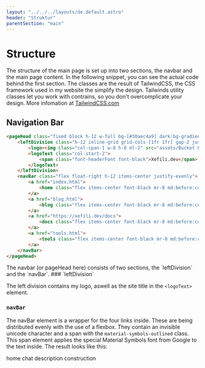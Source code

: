 ```yaml
---
layout: "../../../layouts/de.default.astro"
header: "Struktur"
parentSection: "main"
---
```


# Structure

The structure of the main page is set up into two sections, the navbar and the main page content. In the following snippet, you can see the actual code behind the first section. The classes are the result of TailwindCSS, the CSS framework used in my website the simplify the design. Tailwinds utility classes let you work with contrains, so you don't overcomplicate your design. More infomation at [TailwindCSS.com](https://tailwindcss.com/)
<customspacer />
## Navigation Bar

```html
<pageHead class="fixed block h-12 w-full bg-[#30aec4a9] dark:bg-gradient-to-r from-blue-600 to-violet-600 backdrop-blur-lg z-20">
    <leftDivision class="h-12 inline-grid grid-cols-[1fr 1fr] gap-2 justify-center items-center">
        <logo><img class="col-span-1 w-8 h-8 ml-2" src="assets/Bucket Helper.svg" alt="Bucket Lounge Logo"></logo>
        <logoText class="col-start-2">
            <span class="font-headerFont font-black">Xefili.dev</span>
        </logoText>
    </leftDivision>
    <navBar class="flex float-right h-12 items-center justify-evenly">
        <a href="index.html">
            <home class="flex items-center font-black mr-8 md:before:content-['Home⠀']"><span class="material-symbols-outlined">home</span></home>
        </a>
        <a href="blog.html">
            <blog class="flex items-center font-black mr-8 md:before:content-['Blog⠀']"><span class="material-symbols-outlined">chat</span></Blog>
        </a>
        <a href="https://xefili.dev/docs">
            <docs class="flex items-center font-black mr-8 md:before:content-['Documentation⠀']"><span class="material-symbols-outlined">description</span></Docs>
        </a>
        <a href="tools.html">
            <tools class="flex items-center font-black mr-8 md:before:content-['Tools⠀']"><span class="material-symbols-outlined">construction</span></search>
        </a>
    </navBar>
</pageHead>
```
<customspacer />
The navbar (or pageHead here) consists of two sections, the `leftDivision` and the `navBar`.
<customspacer />
### `leftDivision`

The left division contains my logo, aswell as the site title in the `<logoText>` element.
<customspacer />
### `navBar`

The navBar element is a wrapper for the four links inside. These are being distributed evenly with the use of a flexbox. They contain an invisible unicode character and a span with the `material-symbols-outlined` class. This span element applies the special Material Symbols font from Google to the text inside. The result looks like this:

<link
	rel="stylesheet"
	href="https://fonts.googleapis.com/css2?family=Material+Symbols+Outlined:opsz,wght,FILL,GRAD@48,400,1,0"
/>
<div class="w-full flex justify-center">
	<div class="flex justify-evenly my-8 w-1/3">
		<span class="material-symbols-outlined">home</span>
		<span class="material-symbols-outlined">chat</span>
		<span class="material-symbols-outlined">description</span>
		<span class="material-symbols-outlined">construction</span>
	</div>
</div>